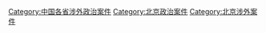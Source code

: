 [[Category:中国各省涉外政治案件|Category:中国各省涉外政治案件]]
[[Category:北京政治案件|Category:北京政治案件]]
[[Category:北京涉外案件|Category:北京涉外案件]]